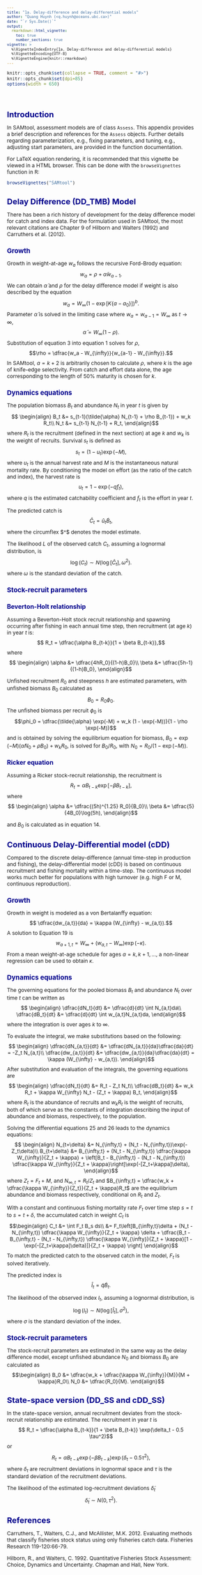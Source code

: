```yaml
---
title: "1a. Delay-difference and delay-differential models"
author: "Quang Huynh (<q.huynh@oceans.ubc.ca>)"
date: "`r Sys.Date()`"
output: 
  rmarkdown::html_vignette:
    toc: true
    number_sections: true
vignette: >
  %\VignetteIndexEntry{1a. Delay-difference and delay-differential models}
  %\VignetteEncoding{UTF-8}
  %\VignetteEngine{knitr::rmarkdown}
---
```

<script type="text/x-mathjax-config">
  MathJax.Hub.Config({ TeX: { equationNumbers: {autoNumber: "all"} } });
</script>

<style type="text/css">

body{ /* Normal  */
   font-size: 12px;
}
td {  /* Table  */
   font-size: 8px;
}
h1 { /* Header 1 */
 font-size: 18px;
 color: DarkBlue;
}
h2 { /* Header 2 */
 font-size: 15px;
 color: DarkBlue;
}
h3 { /* Header 3 */
 font-size: 14px;
 color: DarkBlue;
}
code.r{ /* Code block */
  font-size: 10px;
}
pre { /* Code block */
  font-size: 10px
}
</style>


```r
knitr::opts_chunk$set(collapse = TRUE, comment = "#>")
knitr::opts_chunk$set(dpi=85)
options(width = 650)
```

<br>

# Introduction

In SAMtool, assessment models are of class `Assess`. This appendix provides a brief description and references for the `Assess` objects. Further details regarding parameterization, e.g., fixing parameters, and tuning, e.g., adjusting start parameters, are provided in the function documentation.

For LaTeX equation rendering, it is recommended that this vignette be viewed in a HTML browser. This can be done with the `browseVignettes` function in R:

```r
browseVignettes("SAMtool")
```

# Delay Difference (DD_TMB) Model

There has been a rich history of development for the delay difference model for catch and index data. For the formulation used in SAMtool, the most relevant citations are Chapter 9 of Hilborn and Walters (1992) and Carruthers et al. (2012).

## Growth
Growth in weight-at-age $w_a$ follows the recursive Ford-Brody equation:
$$w_a = \rho + \tilde\alpha w_{a-1}.$$
We can obtain $\tilde\alpha$ and $\rho$ for the delay difference model if weight is also described by the equation 
$$w_a = W_{\infty}(1 - \exp[K\{a-a_0\}])^b.$$ 
Parameter $\tilde\alpha$ is solved in the limiting case where $w_a = w_{a-1} = W_{\infty}$ as $t \rightarrow \infty$,
$$\tilde\alpha = W_{\infty}(1 - \rho). $$
Substitution of equation 3 into equation 1 solves for $\rho$, 
$$\rho = \dfrac{w_a - W_{\infty}}{w_{a-1} - W_{\infty}}.$$
In SAMtool, $a = k+2$ is arbitrarily chosen to calculate $\rho$, where $k$ is the age of knife-edge selectivity. From catch and effort data alone, the age corresponding to the length of 50% maturity is chosen for $k$.

## Dynamics equations
The population biomass $B_t$ and abundance $N_t$ in year $t$ is given by
$$ \begin{align}
B_t &= s_{t-1}(\tilde{\alpha} N_{t-1} + \rho B_{t-1}) + w_k R_t\\
N_t &= s_{t-1} N_{t-1} + R_t,
\end{align}$$
where $R_t$ is the recruitment (defined in the next section) at age $k$ and $w_k$ is the weight of recruits. Survival $s_t$ is defined as
$$ s_t = (1 - u_t)\exp(-M), $$
where $u_t$ is the annual harvest rate and $M$ is the instantaneous natural mortality rate. By conditioning the model on effort (as the ratio of the catch and index), the harvest rate is
$$ u_t = 1 - \exp(-qf_t), $$
where $q$ is the estimated catchability coefficient and $f_t$ is the effort in year $t$. 

The predicted catch is 
$$\hat{C}_t = \hat{u}_t \hat{B}_t ,$$
where the circumflex $^$ denotes the model estimate.

The likelihood $L$ of the observed catch $C_t$, assuming a lognormal distribution, is
$$\log(C_t) \sim N(\log[\hat{C}_t], \omega^2).$$
where $\omega$ is the standard deviation of the catch.

## Stock-recruit parameters

### Beverton-Holt relationship
Assuming a Beverton-Holt stock recruit relationship and spawning occurring after fishing in each annual time step, then recruitment (at age $k$) in year $t$ is:
$$ R_t = \dfrac{\alpha B_{t-k}}{1 + \beta B_{t-k}},$$
where 
$$ \begin{align}
\alpha &= \dfrac{4hR_0}{(1-h)B_0}\\
\beta &= \dfrac{5h-1}{(1-h)B_0},
\end{align}$$

Unfished recruitment $R_0$ and steepness $h$ are estimated parameters, with unfished biomass $B_0$ calculated as
$$B_0 =  R_0 \phi_0.$$
The unfished biomass per recruit $\phi_0$ is
$$\phi_0 = \dfrac{\tilde{\alpha} \exp(-M) + w_k (1 - \exp(-M))}{1 - \rho \exp(-M)}$$
and is obtained by solving the equilibrium equation for biomass, $B_0 = \exp(-M)(\tilde{\alpha}N_0 + \rho B_0) + w_k R_0$, is solved for $B_0/R_0$, with $N_0 = R_0/(1−\exp(-M))$.


### Ricker equation
Assuming a Ricker stock-recruit relationship, the recruitment is
$$ R_t = \alpha B_{t-k}\exp[-\beta B_{t-k}],$$
where
$$ \begin{align}
\alpha &= \dfrac{(5h)^{1.25} R_0}{B_0}\\
\beta &= \dfrac{5}{4B_0}\log(5h),
\end{align}$$

and $B_0$ is calculated as in equation 14.

# Continuous Delay-Differential model (cDD)
Compared to the discrete delay-difference (annual time-step in production and fishing), the delay-differential model (cDD) is based on continuous recruitment and fishing mortality within a time-step. The continuous model works much better for populations with high turnover (e.g. high F or M, continuous reproduction). 

## Growth
Growth in weight is modeled as a von Bertalanffy equation:
$$ \dfrac{dw_{a,t}}{da} = \kappa (W_{\infty} - w_{a,t}).$$
A solution to Equation 19 is
$$w_{a+1,t} = W_{\infty} + (w_{a,t} - W_{\infty})\exp(-\kappa).$$
From a mean weight-at-age schedule for ages $a = k, k+1, \ldots$, a non-linear regression can be used to obtain $\kappa$.

## Dynamics equations
The governing equations for the pooled biomass $B_t$ and abundance $N_t$ over time $t$ can be written as
$$ \begin{align}
\dfrac{dN_t}{dt} &= \dfrac{d}{dt} \int N_{a,t}da\\
\dfrac{dB_t}{dt} &= \dfrac{d}{dt} \int w_{a,t}N_{a,t}da,
\end{align}$$
where the integration is over ages $k$ to $\infty$.

To evaluate the integral, we make substitutions based on the following:
$$ \begin{align}
\dfrac{dN_{a,t}}{dt} &= \dfrac{dN_{a,t}}{da}\dfrac{da}{dt} = -Z_t N_{a,t}\\
\dfrac{dw_{a,t}}{dt} &= \dfrac{dw_{a,t}}{da}\dfrac{da}{dt} = \kappa (W_{\infty} - w_{a,t}). 
\end{align}$$
After substitution and evaluation of the integrals, the governing equations are
$$ \begin{align}
\dfrac{dN_t}{dt} &= R_t - Z_t N_t\\
\dfrac{dB_t}{dt} &= w_k R_t + \kappa W_{\infty} N_t - (Z_t + \kappa) B_t,
\end{align}$$
where $R_t$ is the abundance of recruits and $w_k R_t$ is the weight of recruits, both of which serve as the constants of integration describing the input of abundance and biomass, respectively, to the population. 

Solving the differential equations 25 and 26 leads to the dynamics equations:
$$ \begin{align}
N_{t+\delta} &= N_{\infty,t} + (N_t - N_{\infty,t})\exp(-Z_t\delta)\\
B_{t+\delta} &= B_{\infty,t} + (N_t - N_{\infty,t}) \dfrac{\kappa W_{\infty}}{Z_t + \kappa} + \left[B_t - B_{\infty,t} - (N_t - N_{\infty,t}) \dfrac{\kappa W_{\infty}}{Z_t + \kappa}\right]\exp(-[Z_t+\kappa]\delta),
\end{align}$$
where $Z_t = F_t + M$, and $N_{\infty,t} = R_t/Z_t$ and $B_{\infty,t} = \dfrac{w_k + \dfrac{\kappa W_{\infty}}{Z_t}}{Z_t + \kappa}R_t$ are the equilibrium abundance and biomass respectively, conditional on $R_t$ and $Z_t$.

With a constant and continuous fishing mortality rate $F_t$ over time step $s = t$ to $s = t + \delta$, the accumulated catch in weight $C_t$ is
$$\begin{align}
C_t &= \int F_t B_s ds\\
&= F_t\left[B_{\infty,t}\delta + (N_t - N_{\infty,t}) \dfrac{\kappa W_{\infty}}{Z_t + \kappa} \delta + \dfrac{B_t - B_{\infty,t} - (N_t - N_{\infty,t}) \dfrac{\kappa W_{\infty}}{Z_t + \kappa}[1 - \exp(-[Z_t+\kappa]\delta)]}{Z_t + \kappa} \right]
\end{align}$$
To match the predicted catch to the observed catch in the model, $F_t$ is solved iteratively.

The predicted index is
$$\hat{I}_t=\hat{q}\hat{B}_t.$$

The likelihood of the observed index $I_t$, assuming a lognormal distribution, is
$$\log(I_t) \sim N(\log[\hat{I}_t],\sigma^2),$$
where $\sigma$ is the standard deviation of the index.

## Stock-recruit parameters
The stock-recruit parameters are estimated in the same way as the delay difference model, except unfished abundance $N_0$ and biomass $B_0$ are calculated as
$$\begin{align}
B_0 &= \dfrac{w_k + \dfrac{\kappa W_{\infty}}{M}}{M + \kappa}R_0\\
N_0 &= \dfrac{R_0}{M}.
\end{align}$$

# State-space version (DD_SS and cDD_SS)
In the state-space version, annual recruitment deviates from the stock-recruit relationship are estimated. The recruitment in year $t$ is
$$ R_t = \dfrac{\alpha B_{t-k}}{1 + \beta B_{t-k}} \exp(\delta_t - 0.5 \tau^2)$$
or
$$ R_t = \alpha B_{t-k}\exp(-\beta B_{t-k})\exp(\delta_t - 0.5 \tau^2),$$
where $\delta_t$ are recruitment deviations in lognormal space and $\tau$ is the standard deviation of the recruitment deviations.

The likelihood of the estimated log-recruitment deviations $\hat{\delta}_t$
$$\hat{\delta}_t \sim N(0, \tau^2).$$



# References

Carruthers, T., Walters, C.J., and McAllister, M.K. 2012. Evaluating methods that classify fisheries stock status using only fisheries catch data. Fisheries Research 119-120:66-79.

Hilborn, R., and Walters, C. 1992. Quantitative Fisheries Stock Assessment: Choice, Dynamics and Uncertainty. Chapman and Hall, New York.
